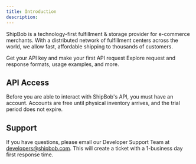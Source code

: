 ```yaml
---
title: Introduction
description:
---
```


ShipBob is a technology-first fulfillment & storage provider for e-commerce merchants. With a distributed network of fulfillment centers across the world, we allow fast, affordable shipping to thousands of customers.

<CardGroup cols={2}>
  <Card title="Quickstart" icon="rocket" href="/quickstart">
    Get your API key and make your first API request
  </Card>

  <Card title="API Reference" icon="brackets-curly" href="/api-reference">
    Explore request and response formats, usage examples, and more.
  </Card>
</CardGroup>

## API Access

Before you are able to interact with ShipBob's API, you must have an account. Accounts are free until physical inventory arrives, and the trial period does not expire.

## Support

If you have questions, please email our Developer Support Team at [developers@shipbob.com](mailto:developers@shipbob.com). This will create a ticket with a 1-business day first response time.